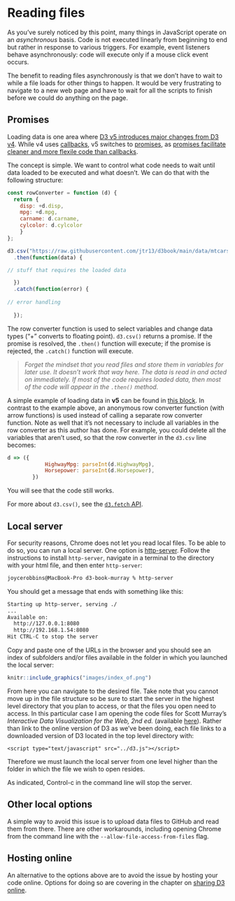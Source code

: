 # Reading files <i class="fa fa-file-text-o"></i>

As you've surely noticed by this point, many things in JavaScript operate on an *asynchronous* basis. Code is not executed linearly from beginning to end but rather in response to various triggers. For example, event listeners behave asynchronously: code will execute only if a mouse click event occurs.

The benefit to reading files asynchronously is that we don't have to wait to while a file loads for other things to happen. It would be very frustrating to navigate to a new web page and have to wait for all the scripts to finish before we could do anything on the page.

## Promises

Loading data is one area where [D3 v5 introduces major changes from D3 v4](https://github.com/d3/d3/blob/main/CHANGES.md){target="_blank"}. While v4 uses [callbacks](https://javascript.info/callbacks){target="_blank"}, v5 switches to [promises](https://javascript.info/promise-basics){target="_blank"}, as [promises facilitate cleaner and more flexile code than callbacks](https://hiddentao.com/archives/2014/04/21/why-promises-are-more-flexible-than-callbacks){target="_blank"}.

The concept is simple. We want to control what code needs to wait until data loaded to be executed and what doesn't. We can do that with the following structure:

``` js
const rowConverter = function (d) {
  return {
    disp: +d.disp,
    mpg: +d.mpg,
    carname: d.carname,
    cylcolor: d.cylcolor
    }
};  

d3.csv("https://raw.githubusercontent.com/jtr13/d3book/main/data/mtcars.csv", rowConverter)
  .then(function(data) {

// stuff that requires the loaded data

  })
  .catch(function(error) {
  
// error handling  
  
  });
```  

The row converter function is used to select variables and change data types ("+" converts to floating point). `d3.csv()` returns a promise. If the promise is resolved, the `.then()` function will execute; if the promise is rejected, the `.catch()` function will execute.

> <i class="fa fa-exclamation-triangle"></i> *Forget the mindset that you read files and store them in variables for later use. It doesn't work that way here. The data is read in and acted on immediately. If most of the code requires loaded data, then most of the code will appear in the `.then()` method.*

A simple example of loading data in **v5** can be found in [this block](https://bl.ocks.org/tiktaktok/c2e02e2916c226ef44ed233cb46db40c){target="_blank"}. In contrast to the example above, an anonymous row converter function (with arrow functions) is used instead of calling a separate row converter function. Note as well that it's not necessary to include all variables in the row converter as this author has done. For example, you could delete all the variables that aren't used, so that the row converter in the `d3.csv` line becomes:

``` js
d => ({
			HighwayMpg: parseInt(d.HighwayMpg),
			Horsepower: parseInt(d.Horsepower),
		})
```

You will see that the code still works.

For more about `d3.csv()`, see the [`d3.fetch` API](https://github.com/d3/d3-fetch/blob/v1.1.2/README.md#csv){target="_blank"}.

## Local server

For security reasons, Chrome does not let you read local files. To be able to do so, you can run a local server. One option is [http-server](https://www.npmjs.com/package/http-server){target="_blank"}. Follow the instructions to install `http-server`, navigate in a terminal to the directory with your html file, and then enter `http-server`:

``` bash
joycerobbins@MacBook-Pro d3-book-murray % http-server
```

You should get a message that ends with something like this:

``` bash
Starting up http-server, serving ./
...
Available on:
  http://127.0.0.1:8080
  http://192.168.1.54:8080
Hit CTRL-C to stop the server
```

Copy and paste one of the URLs in the browser and you should see an index of subfolders and/or files available in the folder in which you launched the local server:

```r
knitr::include_graphics("images/index_of.png")
```

From here you can navigate to the desired file. Take note that you cannot move up in the file structure so be sure to start the server in the highest level directory that you plan to access, or that the files you open need to access. In this particular case I am opening the code files for Scott Murray's 
*Interactive Data Visualization for the Web, 2nd ed.* (available [here](https://github.com/alignedleft/d3-book/releases){target="_blank"}). Rather than link to the online version of D3 as we've been doing, each file links to a downloaded version of D3 located in the top level directory with:

`<script type="text/javascript" src="../d3.js"></script>`  

Therefore we must launch the local server from one level higher than the folder in which the file we wish to open resides.

As indicated, Control-c in the command line will stop the server.

## Other local options

A simple way to avoid this issue is to upload data files to GitHub and read them from there. There are other workarounds, including opening Chrome from the command line with the `--allow-file-access-from-files` flag.

## Hosting online

An alternative to the options above are to avoid the issue by hosting your code online. Options for doing so are covering in the chapter on [sharing D3 online](share-d3-online.html).
